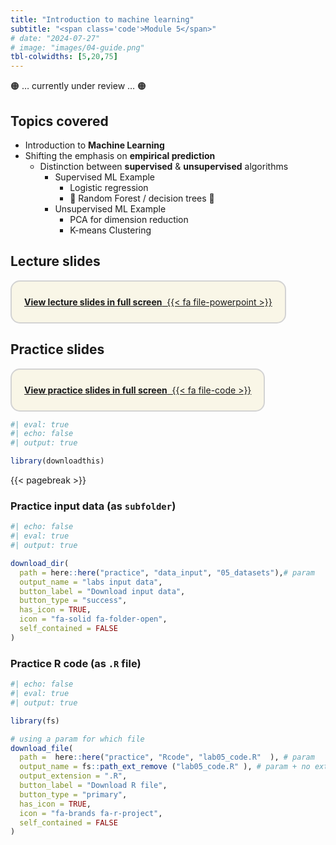 ```yaml
---
title: "Introduction to machine learning"
subtitle: "<span class='code'>Module 5</span>"
# date: "2024-07-27"
# image: "images/04-guide.png"
tbl-colwidths: [5,20,75]
---
```



🟠  … currently under review … 🟠


## Topics covered

+ Introduction to **Machine Learning**
+ Shifting the emphasis on **empirical prediction**
  + Distinction between **supervised** & **unsupervised** algorithms
    + Supervised ML Example
      + Logistic regression
      + 🌳 Random Forest / decision trees 🌲
    + Unsupervised ML Example
      + PCA for dimension reduction
      + K-means Clustering
      
<!-- -   Introduction to `MetaboAnalyst` software -->
<!--     -   A useful R-based resources for metabolomics -->
<!-- -   Elements of statistical Power Analysis -->
<!-- -   Workshop Conclusions -->
    
  <!-- + `metaboanalyst`  -->
  <!-- + `MetSizeR` -->


## Lecture slides

::: {.custom-border style="border: 2px solid lightgray; padding: 10px 20px; background-color: #f9f6e7; border-radius: 15px; display: inline-block; text-align: center; margin: auto;"}
<!-- [{{< fa file-powerpoint>}}&nbsp;**View lecture slides in full screen**](../lectures_slides/Lecture_05.pdf) -->
[**View lecture slides in full screen** &nbsp;{{< fa file-powerpoint >}}](../lectures_slides/Lecture_05.pdf)
:::

## Practice slides

::: {.custom-border style="border: 2px solid lightgray; padding: 10px 20px; background-color: #f9f6e7; border-radius: 15px; display: inline-block; text-align: center; margin: auto;"}
[**View practice slides in full screen** &nbsp;{{< fa file-code >}}](../practice/practice_slides/slides_lab05.html)
:::



\pagebreak

```r
#| eval: true
#| echo: false
#| output: true

library(downloadthis)
```

{{< pagebreak >}}

### Practice input data (as `subfolder`)

```r
#| echo: false
#| eval: true
#| output: true

download_dir(
  path = here::here("practice", "data_input", "05_datasets"),# param
  output_name = "labs input data",
  button_label = "Download input data",
  button_type = "success",
  has_icon = TRUE,
  icon = "fa-solid fa-folder-open",
  self_contained = FALSE
)
```


### Practice R code (as `.R` file)
```r
#| echo: false
#| eval: true
#| output: true

library(fs) 

# using a param for which file 
download_file(
  path =  here::here("practice", "Rcode", "lab05_code.R"  ), # param
  output_name = fs::path_ext_remove ("lab05_code.R" ), # param + no extension.... 
  output_extension = ".R",  
  button_label = "Download R file",
  button_type = "primary",
  has_icon = TRUE,
  icon = "fa-brands fa-r-project",
  self_contained = FALSE
)
```

